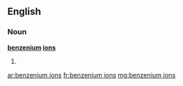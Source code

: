 ==English==

===Noun===
'''[[benzenium]] [[ions]]'''

# {{plural of|[[benzenium ion]]}}

[[ar:benzenium ions]]
[[fr:benzenium ions]]
[[mg:benzenium ions]]